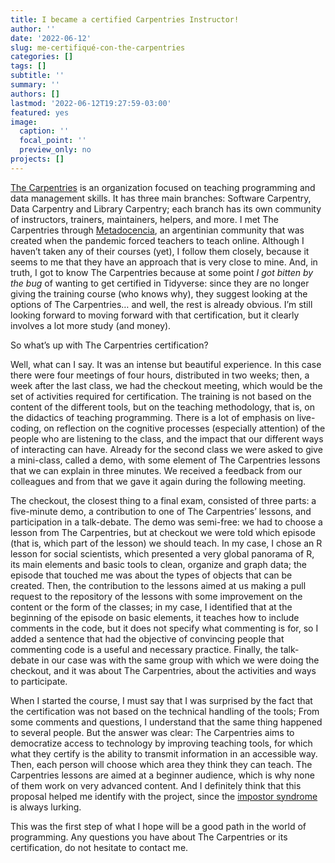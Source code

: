 ```yaml
---
title: I became a certified Carpentries Instructor!
author: ''
date: '2022-06-12'
slug: me-certifiqué-con-the-carpentries
categories: []
tags: []
subtitle: ''
summary: ''
authors: []
lastmod: '2022-06-12T19:27:59-03:00'
featured: yes
image:
  caption: ''
  focal_point: ''
  preview_only: no
projects: []
---
```


[The Carpentries](https://carpentries.org/) is an organization focused on teaching programming and data management skills. It has three main branches: Software Carpentry, Data Carpentry and Library Carpentry; each branch has its own community of instructors, trainers, maintainers, helpers, and more. I met The Carpentries through [Metadocencia](https://www.metadocencia.org/), an argentinian community that was created when the pandemic forced teachers to teach online. Although I haven't taken any of their courses (yet), I follow them closely, because it seems to me that they have an approach that is very close to mine. And, in truth, I got to know The Carpentries because at some point *I got bitten by the bug* of wanting to get certified in Tidyverse: since they are no longer giving the training course (who knows why), they suggest looking at the options of The Carpentries… and well, the rest is already obvious. I'm still looking forward to moving forward with that certification, but it clearly involves a lot more study (and money).

So what's up with The Carpentries certification?

Well, what can I say. It was an intense but beautiful experience. In this case there were four meetings of four hours, distributed in two weeks; then, a week after the last class, we had the checkout meeting, which would be the set of activities required for certification. The training is not based on the content of the different tools, but on the teaching methodology, that is, on the didactics of teaching programming. There is a lot of emphasis on live-coding, on reflection on the cognitive processes (especially attention) of the people who are listening to the class, and the impact that our different ways of interacting can have. Already for the second class we were asked to give a mini-class, called a demo, with some element of The Carpentries lessons that we can explain in three minutes. We received a feedback from our colleagues and from that we gave it again during the following meeting.

The checkout, the closest thing to a final exam, consisted of three parts: a five-minute demo, a contribution to one of The Carpentries' lessons, and participation in a talk-debate. The demo was semi-free: we had to choose a lesson from The Carpentries, but at checkout we were told which episode (that is, which part of the lesson) we should teach. In my case, I chose an R lesson for social scientists, which presented a very global panorama of R, its main elements and basic tools to clean, organize and graph data; the episode that touched me was about the types of objects that can be created. Then, the contribution to the lessons aimed at us making a pull request to the repository of the lessons with some improvement on the content or the form of the classes; in my case, I identified that at the beginning of the episode on basic elements, it teaches how to include comments in the code, but it does not specify what commenting is for, so I added a sentence that had the objective of convincing people that commenting code is a useful and necessary practice. Finally, the talk-debate in our case was with the same group with which we were doing the checkout, and it was about The Carpentries, about the activities and ways to participate.

When I started the course, I must say that I was surprised by the fact that the certification was not based on the technical handling of the tools; From some comments and questions, I understand that the same thing happened to several people. But the answer was clear: The Carpentries aims to democratize access to technology by improving teaching tools, for which what they certify is the ability to transmit information in an accessible way. Then, each person will choose which area they think they can teach. The Carpentries lessons are aimed at a beginner audience, which is why none of them work on very advanced content. And I definitely think that this proposal helped me identify with the project, since the [impostor syndrome](https://en.wikipedia.org/wiki/Impostor_syndrome) is always lurking.

This was the first step of what I hope will be a good path in the world of programming. Any questions you have about The Carpentries or its certification, do not hesitate to contact me.